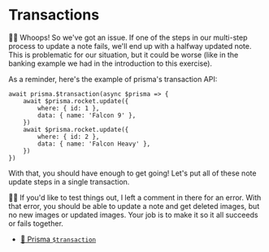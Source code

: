 # Transactions

<EpicVideo url="https://www.epicweb.dev/workshops/data-modeling-deep-dive/updating-data/implementing-transactions-for-reliable-data-operations" />

👨‍💼 Whoops! So we've got an issue. If one of the steps in our multi-step process
to update a note fails, we'll end up with a halfway updated note. This is
problematic for our situation, but it could be worse (like in the banking
example we had in the introduction to this exercise).

As a reminder, here's the example of prisma's transaction API:

```tsx
await prisma.$transaction(async $prisma => {
	await $prisma.rocket.update({
		where: { id: 1 },
		data: { name: 'Falcon 9' },
	})
	await $prisma.rocket.update({
		where: { id: 2 },
		data: { name: 'Falcon Heavy' },
	})
})
```

With that, you should have enough to get going! Let's put all of these note update
steps in a single transaction.

🧝‍♂️ If you'd like to test things out, I left a comment in there for an error.
With that error, you should be able to update a note and get deleted images,
but no new images or updated images. Your job is to make it so it all succeeds
or fails together.

- [📜 Prisma `$transaction`](https://www.prisma.io/docs/guides/performance-and-optimization/prisma-client-transactions-guide#transaction-api)
